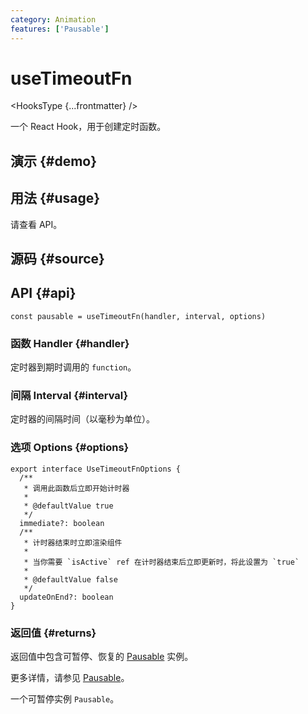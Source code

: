 ```yaml
---
category: Animation
features: ['Pausable']
---
```


# useTimeoutFn


<HooksType {...frontmatter} />

一个 React Hook，用于创建定时函数。

## 演示 \{#demo}


<App />

## 用法 \{#usage}

请查看 API。

## 源码 \{#source}


<Source />

## API \{#api}

```tsx
const pausable = useTimeoutFn(handler, interval, options)
```

### 函数 Handler \{#handler}

定时器到期时调用的 `function`。

### 间隔 Interval \{#interval}

定时器的间隔时间（以毫秒为单位）。

### 选项 Options \{#options}

```tsx
export interface UseTimeoutFnOptions {
  /**
   * 调用此函数后立即开始计时器
   *
   * @defaultValue true
   */
  immediate?: boolean
  /**
   * 计时器结束时立即渲染组件
   *
   * 当你需要 `isActive` ref 在计时器结束后立即更新时，将此设置为 `true`
   *
   * @defaultValue false
   */
  updateOnEnd?: boolean
}
```

### 返回值 \{#returns}

返回值中包含可暂停、恢复的 [Pausable](/docs/features/pausable) 实例。

更多详情，请参见 [Pausable](/docs/features/pausable)。

一个可暂停实例 `Pausable`。
